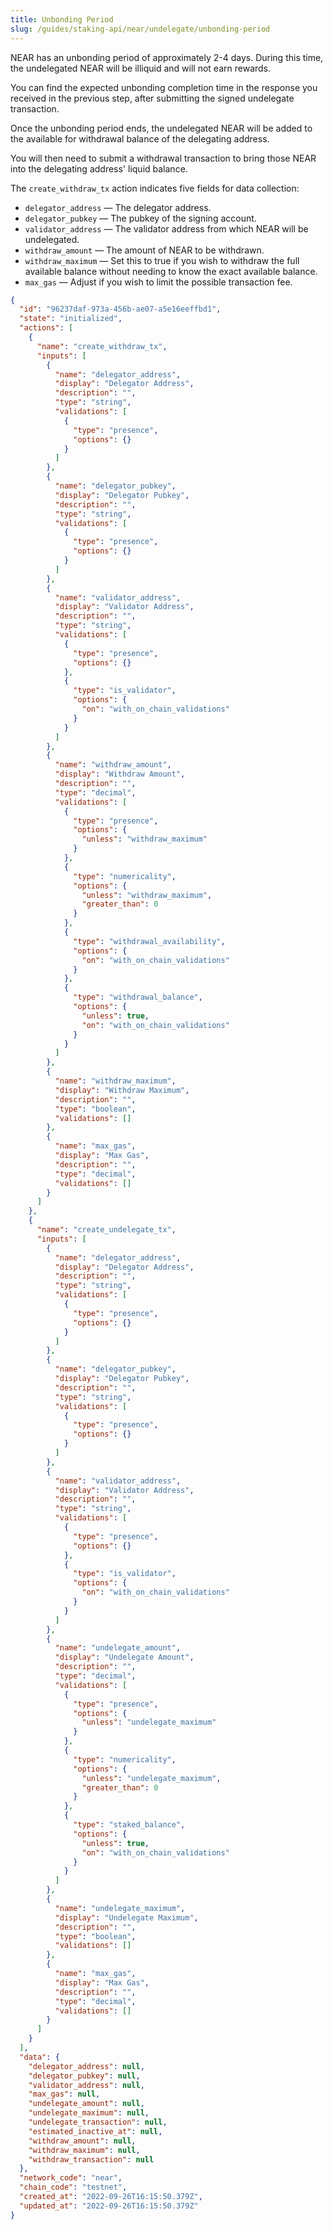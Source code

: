 ```yaml
---
title: Unbonding Period
slug: /guides/staking-api/near/undelegate/unbonding-period
---
```


NEAR has an unbonding period of approximately 2-4 days. During this time, the undelegated NEAR will be illiquid and will not earn rewards.

You can find the expected unbonding completion time in the response you received in the previous step, after submitting the signed undelegate transaction.

Once the unbonding period ends, the undelegated NEAR will be added to the available for withdrawal balance of the delegating address.

You will then need to submit a withdrawal transaction to bring those NEAR into the delegating address' liquid balance.

The `create_withdraw_tx` action indicates five fields for data collection:

- `delegator_address` &mdash; The delegator address.
- `delegator_pubkey` &mdash; The pubkey of the signing account.
- `validator_address` &mdash; The validator address from which NEAR will be undelegated.
- `withdraw_amount` &mdash; The amount of NEAR to be withdrawn.
- `withdraw_maximum` &mdash; Set this to true if you wish to withdraw the full available balance without needing to know the exact available balance.
- `max_gas` &mdash; Adjust if you wish to limit the possible transaction fee.

```json {2-3,6,9,21,33,51,85,92}
{
  "id": "96237daf-973a-456b-ae07-a5e16eeffbd1",
  "state": "initialized",
  "actions": [
    {
      "name": "create_withdraw_tx",
      "inputs": [
        {
          "name": "delegator_address",
          "display": "Delegator Address",
          "description": "",
          "type": "string",
          "validations": [
            {
              "type": "presence",
              "options": {}
            }
          ]
        },
        {
          "name": "delegator_pubkey",
          "display": "Delegator Pubkey",
          "description": "",
          "type": "string",
          "validations": [
            {
              "type": "presence",
              "options": {}
            }
          ]
        },
        {
          "name": "validator_address",
          "display": "Validator Address",
          "description": "",
          "type": "string",
          "validations": [
            {
              "type": "presence",
              "options": {}
            },
            {
              "type": "is_validator",
              "options": {
                "on": "with_on_chain_validations"
              }
            }
          ]
        },
        {
          "name": "withdraw_amount",
          "display": "Withdraw Amount",
          "description": "",
          "type": "decimal",
          "validations": [
            {
              "type": "presence",
              "options": {
                "unless": "withdraw_maximum"
              }
            },
            {
              "type": "numericality",
              "options": {
                "unless": "withdraw_maximum",
                "greater_than": 0
              }
            },
            {
              "type": "withdrawal_availability",
              "options": {
                "on": "with_on_chain_validations"
              }
            },
            {
              "type": "withdrawal_balance",
              "options": {
                "unless": true,
                "on": "with_on_chain_validations"
              }
            }
          ]
        },
        {
          "name": "withdraw_maximum",
          "display": "Withdraw Maximum",
          "description": "",
          "type": "boolean",
          "validations": []
        },
        {
          "name": "max_gas",
          "display": "Max Gas",
          "description": "",
          "type": "decimal",
          "validations": []
        }
      ]
    },
    {
      "name": "create_undelegate_tx",
      "inputs": [
        {
          "name": "delegator_address",
          "display": "Delegator Address",
          "description": "",
          "type": "string",
          "validations": [
            {
              "type": "presence",
              "options": {}
            }
          ]
        },
        {
          "name": "delegator_pubkey",
          "display": "Delegator Pubkey",
          "description": "",
          "type": "string",
          "validations": [
            {
              "type": "presence",
              "options": {}
            }
          ]
        },
        {
          "name": "validator_address",
          "display": "Validator Address",
          "description": "",
          "type": "string",
          "validations": [
            {
              "type": "presence",
              "options": {}
            },
            {
              "type": "is_validator",
              "options": {
                "on": "with_on_chain_validations"
              }
            }
          ]
        },
        {
          "name": "undelegate_amount",
          "display": "Undelegate Amount",
          "description": "",
          "type": "decimal",
          "validations": [
            {
              "type": "presence",
              "options": {
                "unless": "undelegate_maximum"
              }
            },
            {
              "type": "numericality",
              "options": {
                "unless": "undelegate_maximum",
                "greater_than": 0
              }
            },
            {
              "type": "staked_balance",
              "options": {
                "unless": true,
                "on": "with_on_chain_validations"
              }
            }
          ]
        },
        {
          "name": "undelegate_maximum",
          "display": "Undelegate Maximum",
          "description": "",
          "type": "boolean",
          "validations": []
        },
        {
          "name": "max_gas",
          "display": "Max Gas",
          "description": "",
          "type": "decimal",
          "validations": []
        }
      ]
    }
  ],
  "data": {
    "delegator_address": null,
    "delegator_pubkey": null,
    "validator_address": null,
    "max_gas": null,
    "undelegate_amount": null,
    "undelegate_maximum": null,
    "undelegate_transaction": null,
    "estimated_inactive_at": null,
    "withdraw_amount": null,
    "withdraw_maximum": null,
    "withdraw_transaction": null
  },
  "network_code": "near",
  "chain_code": "testnet",
  "created_at": "2022-09-26T16:15:50.379Z",
  "updated_at": "2022-09-26T16:15:50.379Z"
}
```
